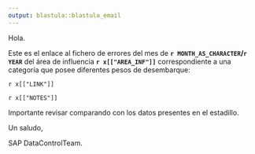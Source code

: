 ```yaml
---
output: blastula::blastula_email 
---
```


Hola.

Este es el enlace al fichero de errores del mes de **`r MONTH_AS_CHARACTER`/`r YEAR`**
del área de influencia **`r x[["AREA_INF"]]`** correspondiente a una categoría que posee 
diferentes pesos de desembarque:

`r x[["LINK"]]`

`r x[["NOTES"]]`

Importante revisar comparando con los datos presentes en el estadillo.

Un saludo,

SAP DataControlTeam.